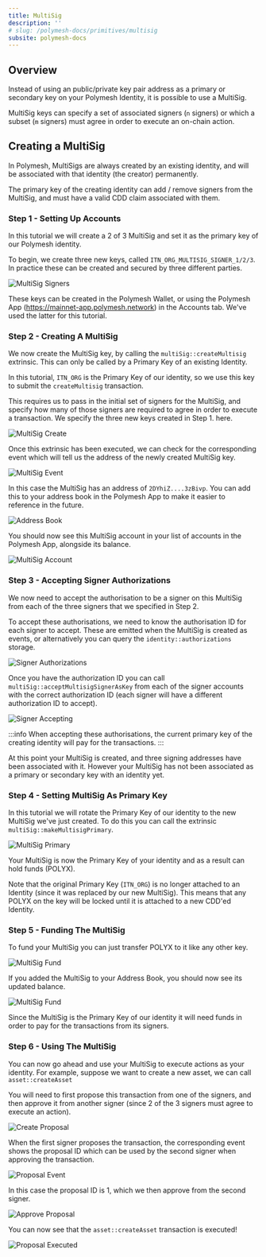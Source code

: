 ```yaml
---
title: MultiSig
description: ''
# slug: /polymesh-docs/primitives/multisig
subsite: polymesh-docs
---
```


## Overview

Instead of using an public/private key pair address as a primary or secondary key on your Polymesh Identity, it is possible to use a MultiSig.

MultiSig keys can specify a set of associated signers (`n` signers) or which a subset (`m` signers) must agree in order to execute an on-chain action.

## Creating a MultiSig

In Polymesh, MultiSigs are always created by an existing identity, and will be associated with that identity (the creator) permanently.

The primary key of the creating identity can add / remove signers from the MultiSig, and must have a valid CDD claim associated with them.

### Step 1 - Setting Up Accounts

In this tutorial we will create a 2 of 3 MultiSig and set it as the primary key of our Polymesh identity.

To begin, we create three new keys, called `ITN_ORG_MULTISIG_SIGNER_1/2/3`. In practice these can be created and secured by three different parties.

![MultiSig Signers](../images/multisig/1_multisig_accounts.png)

These keys can be created in the Polymesh Wallet, or using the Polymesh App (https://mainnet-app.polymesh.network) in the Accounts tab. We've used the latter for this tutorial.

### Step 2 - Creating A MultiSig

We now create the MultiSig key, by calling the `multiSig::createMultisig` extrinsic. This can only be called by a Primary Key of an existing Identity.

In this tutorial, `ITN_ORG` is the Primary Key of our identity, so we use this key to submit the `createMultisig` transaction.

This requires us to pass in the initial set of signers for the MultiSig, and specify how many of those signers are required to agree in order to execute a transaction. We specify the three new keys created in Step 1. here.

![MultiSig Create](../images/multisig/2_create_multisig.png)

Once this extrinsic has been executed, we can check for the corresponding event which will tell us the address of the newly created MultiSig key.

![MultiSig Event](../images/multisig/3_create_multisig_event.png)

In this case the MultiSig has an address of `2DYhiZ....3zBivp`. You can add this to your address book in the Polymesh App to make it easier to reference in the future.

![Address Book](../images/multisig/3a_address_book.png)

You should now see this MultiSig account in your list of accounts in the Polymesh App, alongside its balance.

![MultiSig Account](../images/multisig/4_new_multisig.png)

### Step 3 - Accepting Signer Authorizations

We now need to accept the authorisation to be a signer on this MultiSig from each of the three signers that we specified in Step 2.

To accept these authorisations, we need to know the authorisation ID for each signer to accept. These are emitted when the MultiSig is created as events, or alternatively you can query the `identity::authorizations` storage.

![Signer Authorizations](../images/multisig/8_accept_multisig_signer_event.png)

Once you have the authorization ID you can call `multiSig::acceptMultisigSignerAsKey` from each of the signer accounts with the correct authorization ID (each signer will have a different authorization ID to accept).

![Signer Accepting](../images/multisig/9_accept_multisig.png)

:::info
When accepting these authorisations, the current primary key of the creating identity will pay for the transactions.
:::

At this point your MultiSig is created, and three signing addresses have been associated with it. However your MultiSig has not been associated as a primary or secondary key with an identity yet.

### Step 4 - Setting MultiSig As Primary Key

In this tutorial we will rotate the Primary Key of our identity to the new MultiSig we've just created. To do this you can call the extrinsic `multiSig::makeMultisigPrimary`.

![MultiSig Primary](../images/multisig/5_primary_rotate.png)

Your MultiSig is now the Primary Key of your identity and as a result can hold funds (POLYX).

Note that the original Primary Key (`ITN_ORG`) is no longer attached to an Identity (since it was replaced by our new MultiSig). This means that any POLYX on the key will be locked until it is attached to a new CDD'ed Identity.

### Step 5 - Funding The MultiSig

To fund your MultiSig you can just transfer POLYX to it like any other key.

![MultiSig Fund](../images/multisig/6_fund_multisig.png)

If you added the MultiSig to your Address Book, you should now see its updated balance.

![MultiSig Fund](../images/multisig/7_multisig_funded.png)

Since the MultiSig is the Primary Key of our identity it will need funds in order to pay for the transactions from its signers.

### Step 6 - Using The MultiSig

You can now go ahead and use your MultiSig to execute actions as your identity. For example, suppose we want to create a new asset, we can call `asset::createAsset`

You will need to first propose this transaction from one of the signers, and then approve it from another signer (since 2 of the 3 signers must agree to execute an action).

![Create Proposal](../images/multisig/13_create_proposal.png)

When the first signer proposes the transaction, the corresponding event shows the proposal ID which can be used by the second signer when approving the transaction.

![Proposal Event](../images/multisig/14_proposal_event.png)

In this case the proposal ID is 1, which we then approve from the second signer.

![Approve Proposal](../images/multisig/15_approve_proposal.png)

You can now see that the `asset::createAsset` transaction is executed!

![Proposal Executed](../images/multisig/16_proposal_executed.png)
